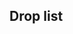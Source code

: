 ==Drop list==
{{Section}}
{{Map/Drops
|regular = true
|no_legend = true
|filter_button = true
|nodes = A,C,H,J,K,L
|boss = L
|Akagi:L/{S:3.35%  A:0.91%}
|Arare:A/{S:0.77%  A:0.54%  B:0.14%}, C/{S:0.90%  A:0.73%}, H/{S:0.31%  A:0.80%  B:0.73%}, J/{S:0.93%  A:0.57%}, K/{A:0.61%  B:1.03%}
|Arashio:A/{S:1.06%  A:0.78%}, C/{S:0.90%  A:0.72%}, H/{S:0.52%  A:0.77%  B:0.59%}, J/{S:0.91%  A:0.67%}, K/{A:0.49%  B:0.69%}
|Asashio:A/{S:0.91%  A:0.78%}, C/{S:0.92%  A:0.59%}, H/{S:1.01%  A:0.77%}, J/{S:0.89%  A:0.65%}, K/{S:0.24%  A:0.61%  B:0.86%}
|Ashigara:A/{S:1.99%  A:0.73%}, C/{S:1.79%  A:0.55%}, H/{S:2.06%  A:0.88%}, J/{S:1.83%  A:0.57%}, K/{S:1.72%  A:0.78%}, L/{S:1.86%  A:2.62%  B:4.05%}
|Atago:A/{S:0.94%}, C/{S:0.89%}, H/{S:1.10%}, J/{S:0.90%}, K/{S:0.75%}, L/{A:1.40%  B:1.52%}
|Ayanami:A/{S:1.09%  A:0.74%}, C/{S:0.93%  A:0.74%}, H/{S:0.94%  A:0.72%}, J/{S:0.96%  A:0.54%}, K/{S:0.80%  A:0.73%}
|Chikuma:A/{S:1.00%}, C/{S:0.91%}, H/{S:0.99%}, J/{S:0.92%}, K/{S:0.78%  A:0.72%}, L/{S:3.51%  A:2.65%  B:0.76%}
|Chitose:A/{S:1.01%  A:0.84%}, C/{S:0.91%  A:0.64%}, H/{S:1.11%  A:0.79%}, J/{S:0.88%  A:0.64%}, K/{S:0.82%  A:0.68%}, L/{B:1.01%}
|Chiyoda:A/{S:0.94%  A:0.70%}, C/{S:0.89%  A:0.63%}, H/{S:0.98%  A:0.67%}, J/{S:0.84%  A:0.57%}, K/{S:0.94%  A:0.60%}, L/{B:1.01%}
|Choukai:A/{S:1.94%}, C/{S:1.81%}, H/{S:2.06%  A:0.45%}, J/{S:1.79%}, K/{S:1.53%  A:0.64%}, L/{A:1.14%  B:2.78%}
|Fusou:H/{S:0.33%}, K/{S:0.90%}, L/{S:6.91%  A:5.42%  B:2.02%}
|Haguro:A/{S:1.94%  A:0.67%}, C/{S:1.83%  A:0.62%}, H/{S:1.88%  A:0.73%}, J/{S:1.75%  A:0.87%}, K/{S:1.60%  A:0.63%}, L/{S:1.84%  A:2.57%  B:2.78%}
|Haruna:A/{S:0.57%}, H/{S:1.09%}, K/{S:0.86%}, L/{S:5.38%  A:2.96%  B:1.01%}
|Hatsuyuki:A/{S:0.19%  A:0.71%  B:0.70%}, C/{S:0.53%  A:0.66%  B:0.32%}, H/{A:0.77%  B:0.74%}, J/{S:0.62%  A:0.78%}, K/{A:0.59%  B:0.34%}
|Hiei:A/{S:0.33%}, H/{S:0.86%}, K/{S:0.82%}, L/{S:5.16%  A:3.37%  B:1.26%}
|Hiyou:A/{S:0.93%  A:0.16%}, C/{S:0.89%}, H/{S:0.92%  A:0.58%}, J/{S:0.89%}, K/{S:0.91%  A:0.56%}, L/{S:1.84%  A:1.40%  B:1.52%}
|Hyuuga:H/{S:0.16%}, K/{S:0.71%}, L/{S:7.04%  A:2.54%  B:1.39%}
|Ise:K/{S:0.57%}, L/{S:7.48%  A:2.98%  B:0.63%}
|Isonami:A/{A:0.84%  B:0.70%}, C/{A:0.67%  B:0.68%}, H/{A:0.74%  B:0.91%}, J/{A:0.75%  B:0.60%}, K/{A:0.48%  B:0.17%}
|Isuzu:A/{S:1.02%  A:0.73%}, C/{S:0.93%  A:0.71%}, H/{S:1.06%  A:0.78%}, J/{S:0.93%  A:0.61%}, K/{S:0.88%  A:0.66%}
|Jintsuu:A/{S:0.87%  A:0.66%}, C/{S:0.94%  A:0.70%}, H/{S:0.92%  A:0.78%}, J/{S:0.85%  A:0.76%}, K/{S:0.84%  A:0.51%}
|Junyou:A/{S:1.06%  A:0.35%}, C/{S:0.90%}, H/{S:1.08%  A:0.77%}, J/{S:0.84%}, K/{S:0.83%  A:0.79%}, L/{S:1.80%  A:1.19%  B:1.52%}
|Kaga:L/{S:3.43%  A:1.56%}
|Kagerou:A/{S:1.00%  A:0.84%}, C/{S:0.93%  A:0.72%}, H/{S:0.87%  A:0.72%}, J/{S:0.91%  A:0.56%}, K/{S:0.81%  A:0.47%}
|Kasumi:A/{S:0.71%  A:0.75%  B:0.37%}, C/{S:0.92%  A:0.65%}, H/{S:0.17%  A:0.79%  B:0.74%}, J/{S:0.98%  A:0.62%}, K/{A:0.57%  B:0.52%}
|Kirishima:A/{S:0.78%}, C/{S:0.40%}, H/{S:1.11%}, J/{S:0.31%}, K/{S:0.78%}, L/{S:5.25%  A:2.52%  B:1.01%}
|Kiso:A/{S:1.03%  A:0.72%}, C/{S:0.92%  A:0.69%}, H/{S:0.96%  A:0.77%}, J/{S:0.83%  A:0.61%}, K/{S:0.78%  A:0.64%}
|Kitakami:A/{S:0.96%}, C/{S:0.65%}, H/{S:1.07%}, J/{S:0.55%}, K/{S:0.85%}, L/{S:1.70%  A:1.17%}
|Kongou:A/{S:0.23%}, H/{S:0.61%}, K/{S:0.84%}, L/{S:5.28%  A:3.71%  B:0.89%}
|Kuroshio:A/{S:1.90%  A:0.70%}, C/{S:1.82%  A:0.69%}, H/{S:2.00%  A:0.74%}, J/{S:1.72%  A:0.70%}, K/{S:1.69%  A:0.63%}
|Maya:A/{S:2.00%}, C/{S:1.81%}, H/{S:1.97%  A:0.35%}, J/{S:1.83%}, K/{S:1.72%  A:0.59%}, L/{A:1.35%  B:4.17%}
|Michishio:A/{S:2.01%  A:1.76%}, C/{S:1.82%  A:1.44%}, H/{S:1.63%  A:1.37%  B:0.37%}, J/{S:1.73%  A:1.24%}, K/{S:0.34%  A:1.15%  B:0.86%}
|Miyuki:A/{S:0.11%  A:0.71%  B:0.64%}, C/{S:0.28%  A:0.74%  B:0.78%}, H/{A:0.73%  B:0.85%}, J/{S:0.27%  A:0.53%  B:0.30%}, K/{A:0.67%  B:0.69%}
|Mogami:A/{S:0.94%}, C/{S:0.93%}, H/{S:1.06%  A:0.19%}, J/{S:0.94%}, K/{S:0.89%  A:0.60%}, L/{S:1.75%  A:1.35%  B:1.77%}
|Murakumo:A/{A:0.88%  B:0.74%}, C/{A:0.70%  B:0.72%}, H/{A:0.78%  B:0.79%}, J/{A:0.51%  B:0.75%}, K/{A:0.64%  B:1.03%}
|Mutsu:L/{S:0.71%}
|Myoukou:A/{S:0.99%}, C/{S:0.91%}, H/{S:1.03%}, J/{S:0.87%}, K/{S:0.85%}, L/{A:1.79%  B:1.52%}
|Nachi:A/{S:2.03%  A:0.60%}, C/{S:1.83%  A:0.41%}, H/{S:1.94%  A:0.69%}, J/{S:1.83%  A:0.26%}, K/{S:1.69%  A:0.73%}, L/{S:1.82%  A:2.33%  B:3.16%}
|Naganami:L/{S:1.36%}
|Naka:A/{S:0.90%  A:0.64%}, C/{S:0.91%  A:0.69%}, H/{S:1.08%  A:0.74%}, J/{S:0.86%  A:0.64%}, K/{S:0.77%  A:0.64%}
|Natori:A/{S:0.92%  A:0.81%}, C/{S:0.91%  A:0.71%}, H/{S:0.97%  A:0.72%}, J/{S:0.92%  A:0.62%}, K/{S:0.85%  A:0.57%}
|Ooshio:A/{S:0.95%  A:0.80%}, C/{S:0.93%  A:0.65%}, H/{S:0.78%  A:0.69%  B:0.17%}, J/{S:0.92%  A:0.62%}, K/{S:0.10%  A:0.54%  B:0.34%}
|Ryuujou:L/{S:1.70%  A:2.80%  B:2.28%}
|Sendai:A/{S:1.02%  A:0.74%}, C/{S:0.92%  A:0.69%}, H/{S:0.82%  A:0.72%}, J/{S:0.87%  A:0.59%}, K/{S:0.85%  A:0.59%}
|Shikinami:A/{S:0.99%  A:0.83%}, C/{S:0.91%  A:0.67%}, H/{S:1.02%  A:0.77%}, J/{S:0.90%  A:0.65%}, K/{S:0.88%  A:0.48%}
|Shimakaze:L/{S:1.75%}
|Shiranui:A/{S:3.09%  A:1.60%}, C/{S:2.74%  A:1.26%}, H/{S:3.15%  A:1.59%}, J/{S:2.58%  A:1.21%}, K/{S:2.50%  A:1.15%}
|Shouhou:A/{S:0.95%  A:0.38%}, C/{S:0.94%}, H/{S:0.98%  A:0.76%}, J/{S:0.85%}, K/{S:0.80%  A:0.48%}, L/{S:1.30%  A:2.80%  B:3.54%}
|Souryuu:K/{S:0.47%}, L/{S:3.96%  A:2.88%  B:0.76%}
|Suzukaze:A/{S:0.45%  A:0.70%  B:0.56%}, C/{S:0.93%  A:0.73%}, H/{A:0.79%  B:0.82%}, J/{S:0.86%  A:0.65%}, K/{A:0.72%  B:1.20%}
|Takao:A/{S:1.00%}, C/{S:0.90%}, H/{S:1.02%}, J/{S:0.93%}, K/{S:0.89%}, L/{A:1.48%  B:2.02%}
|Tama:A/{S:0.96%  A:0.88%}, C/{S:0.91%  A:0.69%}, H/{S:1.02%  A:0.89%}, J/{S:0.88%  A:0.75%}, K/{S:0.84%  A:0.63%}
|Tatsuta:A/{S:0.95%  A:0.69%}, C/{S:0.93%  A:0.68%}, H/{S:0.97%  A:0.68%}, J/{S:0.82%  A:0.65%}, K/{S:0.90%  A:0.75%}, L/{B:2.02%}
|Tenryuu:A/{S:1.00%  A:0.77%}, C/{S:0.93%  A:0.68%}, H/{S:1.17%  A:0.78%}, J/{S:0.77%  A:0.62%}, K/{S:0.83%  A:0.66%}, L/{S:1.74%  A:1.09%  B:1.90%}
|Tone:A/{S:0.93%}, C/{S:0.94%}, H/{S:0.97%}, J/{S:0.87%}, K/{S:0.77%  A:0.54%}, L/{S:3.43%  A:2.44%  B:0.76%}
|Yamashiro:H/{S:0.42%}, K/{S:0.85%}, L/{S:7.06%  A:4.98%  B:1.39%}
|Yura:A/{S:2.04%  A:1.47%}, C/{S:1.79%  A:1.37%}, H/{S:2.08%  A:1.65%}, J/{S:1.72%  A:1.37%}, K/{S:1.75%  A:1.42%}
}}
{{SectionEnd}}